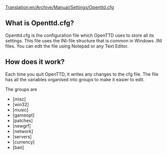[[Translation:en/Archive/Manual/Settings/Openttd.cfg]]
==What is Openttd.cfg?==

Openttd.cfg is the configuration file which OpenTTD uses to store all its settings. This file uses the INI-file structure that is common in Windows .INI files.  You can edit the file using Notepad or any Text Editor.

==How does it work?==

Each time you quit OpenTTD, it writes any changes to the cfg file.
The file has all the variables organised into groups to make it easier to edit.

The groups are
*<nowiki>[misc]</nowiki>
*<nowiki>[win32]</nowiki>
*<nowiki>[music]</nowiki>
*<nowiki>[gameopt]</nowiki>
*<nowiki>[patches]</nowiki>
*<nowiki>[newgrf]</nowiki>
*<nowiki>[network]</nowiki>
*<nowiki>[servers]</nowiki>
*<nowiki>[currency]</nowiki>
*<nowiki>[ban]</nowiki>